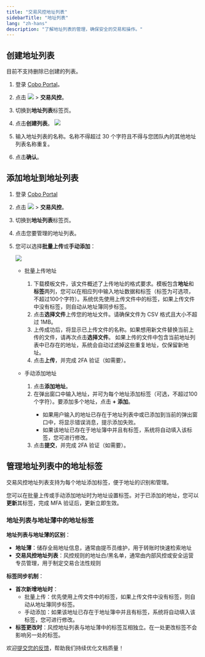 ```yaml
---
title: "交易风控地址列表"
sidebarTitle: "地址列表"
lang: "zh-hans"
description: "了解地址列表的管理，确保安全的交易和操作。"
---
```


## 创建地址列表

<Note>目前不支持删除已创建的列表。</Note>

1. 登录 [Cobo Portal](https://portal.cobo.com/login)。
2. 点击 <img src="/cn/images/common/wallets_icon_cn.svg" className="icon"/> > **交易风控**。
3. 切换到**地址列表**标签页。
4. 点击**创建列表**。
   <img src="/cn/images/risk-controls/create-an-address-list-cn.png" className="screenshot_full_screen"/>

5. 输入地址列表的名称。名称不得超过 30 个字符且不得与您团队內的其他地址列表名称重复。

6. 点击**确认**。

## 添加地址到地址列表

1. 登录 [Cobo Portal](https://portal.cobo.com/login)
2. 点击 <img src="/cn/images/common/wallets_icon_cn.svg" className="icon"/> > **交易风控**。
3. 切换到**地址列表**标签页。
4. 点击您要管理的地址列表。
5. 您可以选择**批量上传**或**手动添加**：

   <img src="/cn/images/risk-controls/batch-upload-cn.png" className="screenshot_full_screen"/>

   - 批量上传地址
      1. 下载模板文件，该文件概述了上传地址的格式要求。模板包含**地址**和**标签**两列，您可以在相应列中输入地址数据和标签（标签为可选项，不超过100个字符）。系统优先使用上传文件中的标签，如果上传文件中没有标签，则自动从地址簿同步标签。
      2. 点击**选择文件**上传您的地址文件。请确保文件为 CSV 格式且大小不超过 1MB。
      3. 上传成功后，将显示已上传文件的名称。如果想用新文件替换当前上传的文件，请再次点击**选择文件**。
         <Note>如果上传的文件中包含当前地址列表中已存在的地址，系统会自动过滤掉这些重复地址，仅保留新地址。</Note>
      4. 点击**上传**，并完成 2FA 验证（如需要）。

   - 手动添加地址
      1. 点击**添加地址**。
      2. 在弹出窗口中输入地址，并可为每个地址添加标签（可选，不超过100个字符）。要添加多个地址，点击 **+ 添加**。
         <Info>
         - 如果用户输入的地址已存在于地址列表中或已添加到当前的弹出窗口中，将显示错误消息，提示添加失败。
         - 如果该地址已存在于地址簿中并且有标签，系统将自动填入该标签，您可进行修改。
         </Info>
      3. 点击**提交**，并完成 2FA 验证（如需要）。

## 管理地址列表中的地址标签

交易风控地址列表支持为每个地址添加标签，便于地址的识别和管理。

您可以在批量上传或手动添加地址时为地址设置标签。对于已添加的地址，您可以**更新**其标签，完成 MFA 验证后，更新立即生效。

### 地址列表与地址薄中的地址标签

**地址列表与地址薄的区别**：
- **地址薄**：储存全局地址信息，通常由提币员维护，用于转账时快速检索地址
- **交易风控地址列表**：风控规则的地址白/黑名单，通常由内部风控或安全运营专员管理，用于制定交易合法性规则

**标签同步机制**：
   - **首次新增地址时**：
      - 批量上传：优先使用上传文件中的标签，如果上传文件中没有标签，则自动从地址簿同步标签。
      - 手动添加：如果该地址已存在于地址簿中并且有标签，系统将自动填入该标签，您可进行修改。
   - **标签更改时**：风控地址列表与地址薄中的标签互相独立。在一处更改标签不会影响另一处的标签。

<Tip>欢迎[提交您的反馈](https://forms.zohopublic.com/cobo/form/DocumentFeedbackForm/formperma/QvLOhxJv1_JMsJ-1dleZ8Itb_7rzN-LtgvsDdxosoVI?referrername=manuals)，帮助我们持续优化文档质量！</Tip>
